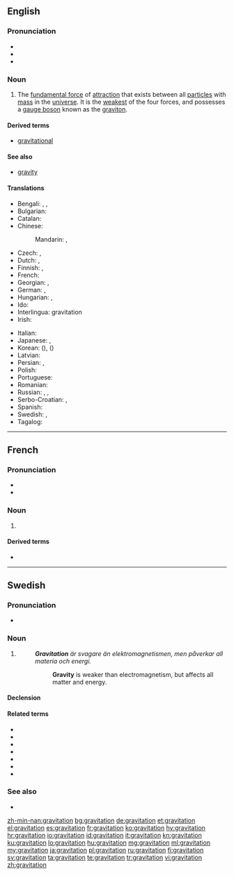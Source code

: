{{also|Gravitation}}
==English==
{{wikipedia}}

===Pronunciation===
* {{IPA|/ˌɡɹævɪˈteɪʃən/|lang=en}}
* {{audio|en-us-gravitation.ogg|Audio (US)|lang=en}}
* {{rhymes|eɪʃən|lang=en}}

===Noun===
{{en-noun|-|s}}

# {{context|physics|lang=en}} The [[fundamental force]] of [[attraction]] that exists between all [[particle]]s with [[mass]] in the [[universe]]. It is the [[weakest]] of the four forces, and possesses a [[gauge boson]] known as the [[graviton]].

====Derived terms====
* [[gravitational]]

====See also====
* [[gravity]]

====Translations====
{{trans-top|fundamental force of attraction}}
* Bengali: {{t|bn|অভিকর্ষ|sc=Beng}}, {{t|bn|মহাকর্ষ|sc=Beng}}, {{t|bn|মাধ্যাকর্ষণ|sc=Beng}}
* Bulgarian: {{t|bg|гравитация|f|sc=Cyrl}}
* Catalan: {{t|ca|gravitació|f}}
* Chinese:
*: Mandarin: {{t+|cmn|重力|tr=zhònglì|sc=Hani}}, {{t+|cmn|引力|tr=yǐnlì|sc=Hani}}
* Czech: {{t|cs|přitažlivost|f}}, {{t|cs|gravitace|f}}
* Dutch: {{t+|nl|zwaartekracht|f}}, {{t+|nl|gravitatie|f}}
* Finnish: {{t+|fi|painovoima}}, {{t+|fi|gravitaatio}}
* French: {{t+|fr|gravitation|f}}
* Georgian: {{t|ka|მიზიდულობა|sc=Geor}}, {{t|ka|გრავიტაცია|sc=Geor}}
* German: {{t+|de|Schwerkraft|f}}, {{t+|de|Gravitation|f}}
* Hungarian: {{t+|hu|gravitáció}}, {{t+|hu|tömegvonzás}}
* Ido: {{t|io|gravitado}}
* Interlingua: gravitation
* Irish: {{t+|ga|imtharraingt|f}}
{{trans-mid}}
* Italian: {{t+|it|gravitazione|f}}
* Japanese: {{t|ja|引力|tr=いんりょく, inryoku}}, {{t+|ja|重力|tr=じゅうりょく, jūryoku|sc=Jpan}}
* Korean: {{t+|ko|인력|tr=inryeok|sc=Kore}} ({{t+|ko|引力|sc=Kore}}), {{t+|ko|중력|tr=jungryeok|sc=Kore}} ({{t+|ko|重力|sc=Kore}})
* Latvian: {{t|lv|gravitācija|f}}
* Persian: {{t+|fa|گرانش|sc=fa-Arab}}, {{t+|fa|جاذبه|sc=fa-Arab}}
* Polish: {{t+|pl|grawitacja|f}}
* Portuguese: {{t+|pt|gravitação|f}}
* Romanian: {{t+|ro|gravitație|f}}
* Russian: {{t+|ru|гравита́ция|f}}, {{t+|ru|тяготе́ние|n}}, {{t+|ru|притяже́ние|n}}
* Serbo-Croatian: {{t+|sh|gravitácija|f}}, {{t+|sh|teža|f}}
* Spanish: {{t+|es|gravitación|f}}
* Swedish: {{t+|sv|gravitation|c}}, {{t+|sv|tyngdkraft|c}}
* Tagalog: {{t|tl|karagsinan}}
{{trans-bottom}}

----

==French==

===Pronunciation===
* {{IPA|/ɡʁa.vi.ta.sjɔ̃/|lang=fr}}
* {{audio|Fr-gravitation.ogg|France|lang=fr}}

===Noun===
{{fr-noun|f}}

# {{context|physics|lang=fr}} {{l|en|gravitation}}

====Derived terms====
* {{l|fr|gravitationnel}}

----

==Swedish==

===Pronunciation===
* {{IPA|/ɡravɪtaˈɧuːn/|lang=sv}}

===Noun===
{{sv-noun|c}}

# {{context|physics|lang=sv}} {{l|en|gravitation}}
#: '''''Gravitation''' är svagare än elektromagnetismen, men påverkar all materia och energi.''
#:: '''Gravity''' is weaker than electromagnetism, but affects all matter and energy.

====Declension====
{{sv-noun-unc-irreg-c|2=gravitationen}}

====Related terms====
* {{l|sv|gravitationell}}
* {{l|sv|gravitationsfält}}
* {{l|sv|gravitationslins}}
* {{l|sv|gravitationsstrålning}}
* {{l|sv|gravitationsvåg}}
* {{l|sv|gravitera}}
* {{l|sv|graviton}}

===See also===
* {{list:fundamental interactions/sv}}

[[zh-min-nan:gravitation]]
[[bg:gravitation]]
[[de:gravitation]]
[[et:gravitation]]
[[el:gravitation]]
[[es:gravitation]]
[[fr:gravitation]]
[[ko:gravitation]]
[[hy:gravitation]]
[[hr:gravitation]]
[[io:gravitation]]
[[id:gravitation]]
[[it:gravitation]]
[[kn:gravitation]]
[[ku:gravitation]]
[[lo:gravitation]]
[[hu:gravitation]]
[[mg:gravitation]]
[[ml:gravitation]]
[[my:gravitation]]
[[ja:gravitation]]
[[pl:gravitation]]
[[ru:gravitation]]
[[fi:gravitation]]
[[sv:gravitation]]
[[ta:gravitation]]
[[te:gravitation]]
[[tr:gravitation]]
[[vi:gravitation]]
[[zh:gravitation]]